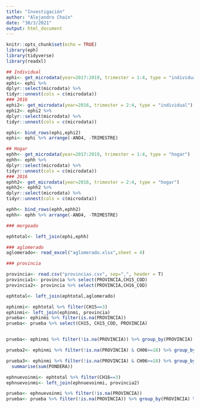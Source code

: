 ```yaml
---
title: "Investigación"
author: "Alejandro Chaín"
date: "30/3/2021"
output: html_document
---
```


```r
knitr::opts_chunk$set(echo = TRUE)
library(eph)
library(tidyverse)
library(readxl)
```

```r
## Individual
ephi<- get_microdata(year=2017:2019, trimester = 1:4, type = "individual")
ephi<- ephi %>%
dplyr::select(microdata) %>%
tidyr::unnest(cols = c(microdata))
### 2016 
ephi2<- get_microdata(year=2016, trimester = 2:4, type = "individual")
ephi2<- ephi2 %>%
dplyr::select(microdata) %>%
tidyr::unnest(cols = c(microdata))

ephi<- bind_rows(ephi,ephi2)
ephi<- ephi %>% arrange(-ANO4, -TRIMESTRE)

## Hogar
ephh<- get_microdata(year=2017:2019, trimester = 1:4, type = "hogar")
ephh<- ephh %>%
dplyr::select(microdata) %>%
tidyr::unnest(cols = c(microdata))
### 2016 
ephh2<- get_microdata(year=2016, trimester = 2:4, type = "hogar")
ephh2<- ephh2 %>%
dplyr::select(microdata) %>%
tidyr::unnest(cols = c(microdata))

ephh<- bind_rows(ephh,ephh2)
ephh<- ephh %>% arrange(-ANO4, -TRIMESTRE)

### mergeado

ephtotal<- left_join(ephi,ephh)

### aglomerado
aglomerado<- read_excel("aglomerado.xlsx",sheet = 4)

### provincia

provincia<- read.csv("provincias.csv", sep=",", header = T)
provincia1<- provincia %>% select(PROVINCIA,CH15_COD)
provincia2<- provincia %>% select(PROVINCIA,CH16_COD)

ephtotal<- left_join(ephtotal,aglomerado)
```


```r
ephinmi<- ephtotal %>% filter(CH15==3) 
ephinmi<- left_join(ephinmi, provincia)
prueba<- ephinmi %>% filter(is.na(PROVINCIA))
prueba<- prueba %>% select(CH15, CH15_COD, PROVINCIA)


prueba<- ephinmi %>% filter(!is.na(PROVINCIA)) %>% group_by(PROVINCIA) %>% summarise(formattable::percent((total_migrantes=sum(PONDERA)/sum(ephinmi$PONDERA[!is.na(PROVINCIA)])),2))

prueba2<- ephinmi %>% filter(!is.na(PROVINCIA) & CH06>=18) %>% group_by(PROVINCIA) %>% summarise(formattable::percent((total_migrantes=sum(PONDERA)/sum(ephinmi$PONDERA[!is.na(PROVINCIA) & CH06>=18])),2))

prueba3<- ephinmi %>% filter(!is.na(PROVINCIA) & CH06>=18) %>% group_by(AGLOMERADO2) %>% 
  summarise(sum(PONDERA))

ephnuevoinmi<- ephtotal %>% filter(CH16==3) 
ephnuevoinmi<- left_join(ephnuevoinmi, provincia2)

prueba<- ephnuevoinmi %>% filter(!is.na(PROVINCIA))
prueba<- prueba %>% filter(!is.na(PROVINCIA)) %>% group_by(PROVINCIA) %>% summarise(formattable::percent((total_migrantes=sum(PONDERA)/sum(prueba$PONDERA)),2)) 


```

